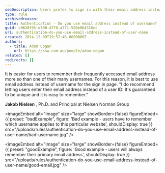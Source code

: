 ```yaml
---
seoDescription: Users prefer to sign in with their email address instead of username due to its uniqueness and ease of recall.
type: rule
archivedreason:
title: Authentication - Do you use email address instead of username?
guid: c9628f95-e708-4778-a771-580e864316cc
uri: authentication-do-you-use-email-address-instead-of-user-name
created: 2014-12-09T19:57:46.0000000Z
authors:
  - title: Adam Cogan
    url: https://ssw.com.au/people/adam-cogan
related: []
redirects: []
---
```


It is easier for users to remember their frequently accessed email address more so than one of their many usernames. For this reason, it is best to use email address instead of username for the sign in page.
"I do recommend letting users enter their email address instead of a user ID: It's guaranteed to be unique and it is easy to remember."

**Jakob Nielsen** , Ph.D. and Principal at Nielsen Norman Group

<imageEmbed
  alt="Image"
  size="large"
  showBorder={false}
  figureEmbed={{
    preset: "badExample",
    figure: 'Bad example - users have to remember which username applies to this particular website',
    shouldDisplay: true
  }}
  src="/uploads/rules/authentication-do-you-use-email-address-instead-of-user-name/bad-username.jpg"
/>

<imageEmbed
  alt="Image"
  size="large"
  showBorder={false}
  figureEmbed={{
    preset: "goodExample",
    figure: 'Good example - users will always remember their primary email address',
    shouldDisplay: true
  }}
  src="/uploads/rules/authentication-do-you-use-email-address-instead-of-user-name/good-email.jpg"
/>
